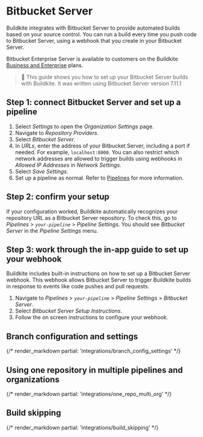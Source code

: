 # Bitbucket Server

Buildkite integrates with Bitbucket Server to provide automated builds based on your source control. You can run a build every time you push code to Bitbucket Server, using a webhook that you create in your Bitbucket Server.

Bitbucket Enterprise Server is available to customers on the Buildkite [Business and Enterprise](https://buildkite.com/pricing) plans.

>📘
> This guide shows you how to set up your Bitbucket Server builds with Buildkite. It was written using Bitbucket Server version 7.11.1


## Step 1: connect Bitbucket Server and set up a pipeline

1. Select _Settings_ to open the _Organization Settings_ page.
1. Navigate to _Repository Providers_.
1. Select _Bitbucket Server_.
1. In _URLs_, enter the address of your Bitbucket Server, including a port if needed. For example, `localhost:8000`. You can also restrict which network addresses are allowed to trigger builds using webhooks in  _Allowed IP Addresses_ in _Network Settings_.
1. Select _Save Settings_.
1. Set up a pipeline as normal. Refer to [Pipelines](/docs/pipelines) for more information.

## Step 2: confirm your setup

If your configuration worked, Buildkite automatically recognizes your repository URL as a Bitbucket Server repository. To check this, go to _Pipelines_ > _`your-pipeline`_ > _Pipeline Settings_. You should see _Bitbucket Server_ in the _Pipeline Settings_ menu.

## Step 3: work through the in-app guide to set up your webhook

Buildkite includes built-in instructions on how to set up a Bitbucket Server webhook. This webhook allows Bitbucket Server to trigger Buildkite builds in response to events like code pushes and pull requests.

1. Navigate to _Pipelines_ > _`your-pipeline`_ > _Pipeline Settings_ > _Bitbucket Server_.
1. Select _Bitbucket Server Setup Instructions_.
1. Follow the on screen instructions to configure your webhook.

## Branch configuration and settings

{/* render_markdown partial: 'integrations/branch_config_settings' */}

## Using one repository in multiple pipelines and organizations

{/* render_markdown partial: 'integrations/one_repo_multi_org' */}

## Build skipping

{/* render_markdown partial: 'integrations/build_skipping' */}



